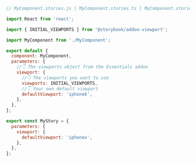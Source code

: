 ```js
// MyComponent.stories.js | MyComponent.stories.ts | MyComponent.stories.jsx | MyComponent.stories.tsx

import React from 'react';

import { INITIAL_VIEWPORTS } from '@storybook/addon-viewport';

import MyComponent from './MyComponent';

export default {
  component: MyComponent,
  parameters: {
    //👇 The viewports object from the Essentials addon
    viewport: {
      //👇 The viewports you want to use
      viewports: INITIAL_VIEWPORTS,
      //👇 Your own default viewport
      defaultViewport: 'iphone6',
    },
  },
};

export const MyStory = {
  parameters: {
    viewport: {
      defaultViewport: 'iphonex',
    },
  },
};
```
